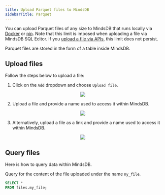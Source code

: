 ```yaml
---
title: Upload Parquet files to MindsDB
sidebarTitle: Parquet
---
```


You can upload Parquet files of any size to MindsDB that runs locally via [Docker](/setup/self-hosted/docker) or [pip](/contribute/install). Note that this limit is imposed when uploading a file via MindsDB SQL Editor. If you [upload a file via APIs](https://docs.mindsdb.com/rest/files/upload), this limit does not persist.

Parquet files are stored in the form of a table inside MindsDB.

## Upload files

Follow the steps below to upload a file:

1. Click on the `Add` dropdown and choose `Upload file`.

<p align="center">
  <img src="/assets/files/upload_file.png"/>
</p>

2. Upload a file and provide a name used to access it within MindsDB.

<p align="center">
  <img src="/assets/files/upload_file_from_computer.png"/>
</p>

3. Alternatively, upload a file as a link and provide a name used to access it within MindsDB.

<p align="center">
  <img src="/assets/files/upload_file_from_url.png"/>
</p>

## Query files

Here is how to query data within MindsDB.

Query for the content of the file uploaded under the name `my_file`.

```sql
SELECT *
FROM files.my_file;
```
